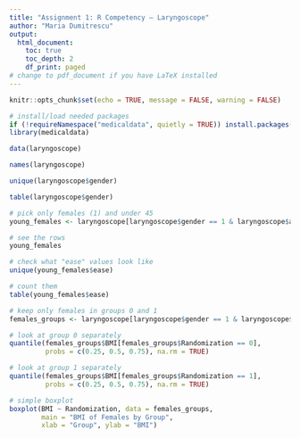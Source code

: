 ```yaml
---
title: "Assignment 1: R Competency — Laryngoscope"
author: "Maria Dumitrescu"
output:
  html_document:
    toc: true
    toc_depth: 2
    df_print: paged
# change to pdf_document if you have LaTeX installed
---
```


```r
knitr::opts_chunk$set(echo = TRUE, message = FALSE, warning = FALSE)

# install/load needed packages
if (!requireNamespace("medicaldata", quietly = TRUE)) install.packages("medicaldata")
library(medicaldata)

data(laryngoscope)
```

```r
names(laryngoscope)
```
```r
unique(laryngoscope$gender)
```
```r
table(laryngoscope$gender)
```
```r
# pick only females (1) and under 45
young_females <- laryngoscope[laryngoscope$gender == 1 & laryngoscope$age < 45, ]

# see the rows
young_females

```

```r
# check what "ease" values look like
unique(young_females$ease)

# count them
table(young_females$ease)

```

```r
# keep only females in groups 0 and 1
females_groups <- laryngoscope[laryngoscope$gender == 1 & laryngoscope$Randomization %in% c(0,1), ]

# look at group 0 separately
quantile(females_groups$BMI[females_groups$Randomization == 0],
         probs = c(0.25, 0.5, 0.75), na.rm = TRUE)

# look at group 1 separately
quantile(females_groups$BMI[females_groups$Randomization == 1],
         probs = c(0.25, 0.5, 0.75), na.rm = TRUE)


```
```r
# simple boxplot
boxplot(BMI ~ Randomization, data = females_groups,
        main = "BMI of Females by Group",
        xlab = "Group", ylab = "BMI")


```

